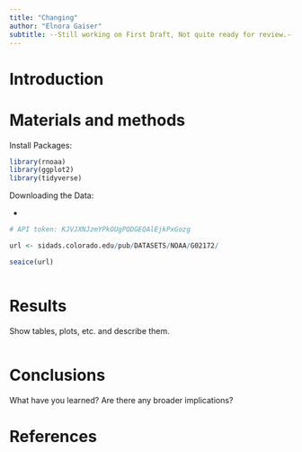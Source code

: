 ```yaml
---
title: "Changing"
author: "Elnora Gaiser"
subtitle: --Still working on First Draft, Not quite ready for review.--
---
```


# Introduction 

  

# Materials and methods

Install Packages:

```r

library(rnoaa)
library(ggplot2)
library(tidyverse)

```

Downloading the Data:

* 

```r

# API token: KJVJXNJzmYPkOUgPQDGEQAlEjkPxGozg

url <- sidads.colorado.edu/pub/DATASETS/NOAA/G02172/

seaice(url)

```


```r

```


# Results

Show tables, plots, etc. and describe them.

```r

```

# Conclusions

What have you learned?  Are there any broader implications?

# References


